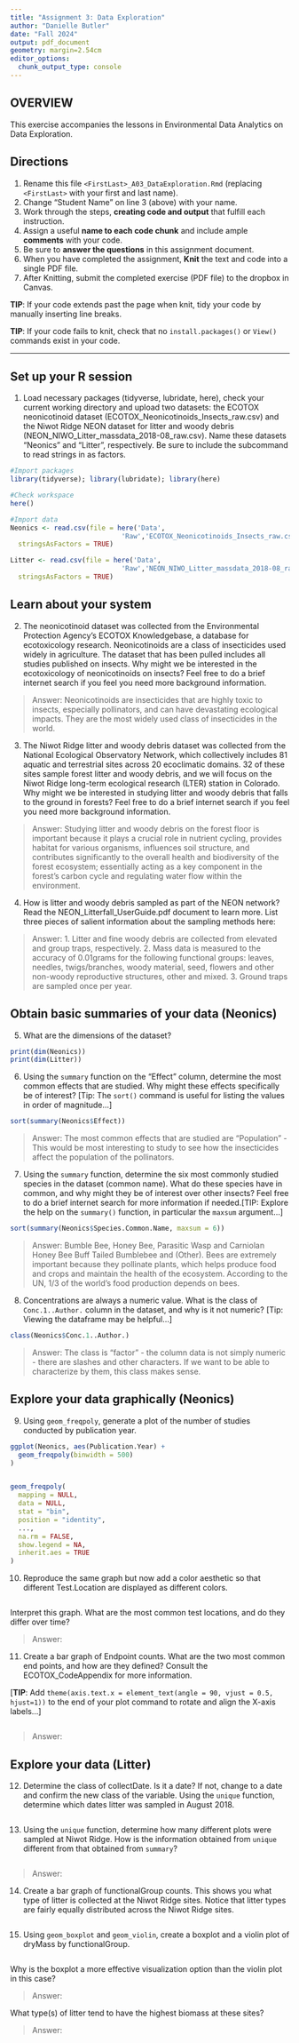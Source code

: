 ```yaml
---
title: "Assignment 3: Data Exploration"
author: "Danielle Butler"
date: "Fall 2024"
output: pdf_document
geometry: margin=2.54cm
editor_options: 
  chunk_output_type: console
---
```


## OVERVIEW

This exercise accompanies the lessons in Environmental Data Analytics on 
Data Exploration.

## Directions

1.  Rename this file `<FirstLast>_A03_DataExploration.Rmd` (replacing 
`<FirstLast>` with your first and last name).
2.  Change "Student Name" on line 3 (above) with your name.
3.  Work through the steps, **creating code and output** that fulfill 
each instruction. 
4.  Assign a useful **name to each code chunk** and include ample 
**comments** with your code.
5.  Be sure to **answer the questions** in this assignment document.
6.  When you have completed the assignment, **Knit** the text and code 
into a single PDF file.
7.  After Knitting, submit the completed exercise (PDF file) to the
dropbox in Canvas.

**TIP**: If your code extends past the page when knit, tidy your code 
by manually inserting line breaks.

**TIP**: If your code fails to knit, check that no `install.packages()` 
or `View()` commands exist in your code. 

---

## Set up your R session

1.  Load necessary packages (tidyverse, lubridate, here), check your current 
working directory and upload two datasets: the ECOTOX neonicotinoid dataset 
(ECOTOX_Neonicotinoids_Insects_raw.csv) and the Niwot Ridge NEON dataset for 
litter and woody debris (NEON_NIWO_Litter_massdata_2018-08_raw.csv). Name these 
datasets "Neonics" and "Litter", respectively. Be sure to include the 
subcommand to read strings in as factors.

```r

#Import packages
library(tidyverse); library(lubridate); library(here)

#Check workspace
here()

#Import data
Neonics <- read.csv(file = here('Data',
                            'Raw','ECOTOX_Neonicotinoids_Insects_raw.csv'),
  stringsAsFactors = TRUE)

Litter <- read.csv(file = here('Data',
                            'Raw','NEON_NIWO_Litter_massdata_2018-08_raw.csv'),
  stringsAsFactors = TRUE)

```

## Learn about your system

2.  The neonicotinoid dataset was collected from the Environmental Protection 
Agency's ECOTOX Knowledgebase, a database for ecotoxicology research. 
Neonicotinoids are a class of insecticides used widely in agriculture. The 
dataset that has been pulled includes all studies published on insects. Why 
might we be interested in the ecotoxicology of neonicotinoids on insects? Feel 
free to do a brief internet search if you feel you need more background 
information.

> Answer: Neonicotinoids are insecticides that are highly toxic to insects, 
especially pollinators, and can have devastating ecological impacts. 
They are the most widely used class of insecticides in the world. 

3.  The Niwot Ridge litter and woody debris dataset was collected from the 
National Ecological Observatory Network, which collectively includes 81 aquatic 
and terrestrial sites across 20 ecoclimatic domains. 32 of these sites sample 
forest litter and woody debris, and we will focus on the Niwot Ridge long-term 
ecological research (LTER) station in Colorado. Why might we be interested in 
studying litter and woody debris that falls to the ground in forests? Feel free 
to do a brief internet search if you feel you need more background information.

> Answer: Studying litter and woody debris on the forest floor is important 
because it plays a crucial role in nutrient cycling, provides habitat for 
various organisms, influences soil structure, and contributes significantly to 
the overall health and biodiversity of the forest ecosystem; essentially acting
as a key component in the forest's carbon cycle and regulating water flow 
within the environment. 

4.  How is litter and woody debris sampled as part of the NEON network? Read 
the NEON_Litterfall_UserGuide.pdf document to learn more. List three pieces of
salient information about the sampling methods here:

> Answer: 
 1. Litter and fine woody debris are collected from elevated and group traps, 
 respectively.
 2. Mass data is measured to the accuracy of 0.01grams for the following 
 functional groups: leaves, needles, twigs/branches, woody material, seed,
 flowers and other non-woody reproductive structures, other and mixed.
 3. Ground traps are sampled once per year.

## Obtain basic summaries of your data (Neonics)

5.  What are the dimensions of the dataset?

```r

print(dim(Neonics))
print(dim(Litter))

```

6.  Using the `summary` function on the "Effect" column, determine the most 
common effects that are studied. Why might these effects specifically be of 
interest? [Tip: The `sort()` command is useful for listing the values in order 
of magnitude...]

```r
sort(summary(Neonics$Effect))

```

> Answer: The most common effects that are studied are "Population" - This
would be most interesting to study to see how the insecticides affect
the population of the pollinators.

7.  Using the `summary` function, determine the six most commonly studied 
species in the dataset (common name). What do these species have in common, and
why might they be of interest over other insects? Feel free to do a brief 
internet search for more information if needed.[TIP: Explore the help on the
`summary()` function, in particular the `maxsum` argument...]

```r
sort(summary(Neonics$Species.Common.Name, maxsum = 6))
```

> Answer: Bumble Bee, Honey Bee, Parasitic Wasp and Carniolan Honey Bee Buff
Tailed Bumblebee and (Other). Bees are extremely important because they
pollinate plants, which helps produce food and crops and maintain the health
of the ecosystem. According to the UN, 1/3 of the world's food production
depends on bees.

8.  Concentrations are always a numeric value. What is the class of 
`Conc.1..Author.` column in the dataset, and why is it not numeric?
[Tip: Viewing the dataframe may be helpful...]

```r
class(Neonics$Conc.1..Author.)

```

> Answer: The class is "factor" - the column data is not simply numeric - there
are slashes and other characters. If we want to be able to characterize by them,
this class makes sense.

## Explore your data graphically (Neonics)

9.  Using `geom_freqpoly`, generate a plot of the number of studies
conducted by publication year.

```r
ggplot(Neonics, aes(Publication.Year) +
  geom_freqpoly(binwidth = 500)
)


geom_freqpoly(
  mapping = NULL,
  data = NULL,
  stat = "bin",
  position = "identity",
  ...,
  na.rm = FALSE,
  show.legend = NA,
  inherit.aes = TRUE
)

```

10. Reproduce the same graph but now add a color aesthetic so that different Test.Location are displayed as different colors.

```r


```

Interpret this graph. What are the most common test locations, and do they differ over time?

> Answer:

11. Create a bar graph of Endpoint counts. What are the two most common end points, and how are they defined? Consult the ECOTOX_CodeAppendix for more information. 

[**TIP**: Add `theme(axis.text.x = element_text(angle = 90, vjust = 0.5, hjust=1))` to the end of your plot command to rotate and align the X-axis labels...]

```r


```

> Answer:

## Explore your data (Litter)

12. Determine the class of collectDate. Is it a date? If not, change to a date and confirm the new class of the variable. Using the `unique` function, determine which dates litter was sampled in August 2018.

```r


```

13. Using the `unique` function, determine how many different plots were sampled at Niwot Ridge. How is the information obtained from `unique` different from that obtained from `summary`?

```r


```

> Answer:

14. Create a bar graph of functionalGroup counts. This shows you what type of litter is collected at the Niwot Ridge sites. Notice that litter types are fairly equally distributed across the Niwot Ridge sites.

```r


```

15. Using `geom_boxplot` and `geom_violin`, create a boxplot and a violin plot of dryMass by functionalGroup.

```r


```

Why is the boxplot a more effective visualization option than the violin plot in this case?

> Answer:

What type(s) of litter tend to have the highest biomass at these sites?

> Answer:
